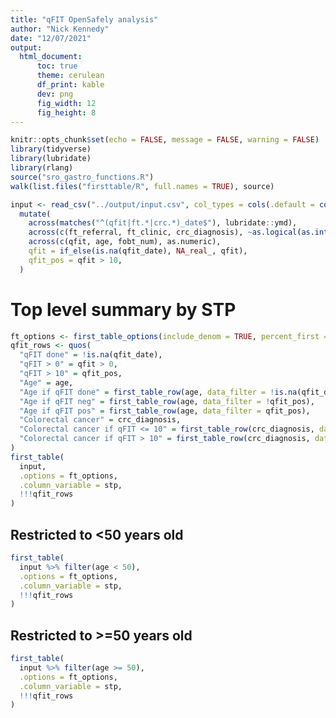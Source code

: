 ```yaml
---
title: "qFIT OpenSafely analysis"
author: "Nick Kennedy"
date: "12/07/2021"
output:
  html_document:
      toc: true
      theme: cerulean
      df_print: kable
      dev: png
      fig_width: 12
      fig_height: 8
---
```


```r
knitr::opts_chunk$set(echo = FALSE, message = FALSE, warning = FALSE)
library(tidyverse)
library(lubridate)
library(rlang)
source("sro_gastro_functions.R")
walk(list.files("firsttable/R", full.names = TRUE), source)
```

```r
input <- read_csv("../output/input.csv", col_types = cols(.default = col_character())) %>% 
  mutate(
    across(matches("^(qfit|ft.*|crc.*)_date$"), lubridate::ymd),
    across(c(ft_referral, ft_clinic, crc_diagnosis), ~as.logical(as.integer(.x))),
    across(c(qfit, age, fobt_num), as.numeric),
    qfit = if_else(is.na(qfit_date), NA_real_, qfit),
    qfit_pos = qfit > 10,
  )
```

# Top level summary by STP

```r
ft_options <- first_table_options(include_denom = TRUE, percent_first = TRUE, include_p = FALSE)
qfit_rows <- quos(
  "qFIT done" = !is.na(qfit_date),
  "qFIT > 0" = qfit > 0,
  "qFIT > 10" = qfit_pos,
  "Age" = age,
  "Age if qFIT done" = first_table_row(age, data_filter = !is.na(qfit_date)),
  "Age if qFIT neg" = first_table_row(age, data_filter = !qfit_pos),
  "Age if qFIT pos" = first_table_row(age, data_filter = qfit_pos),
  "Colorectal cancer" = crc_diagnosis,
  "Colorectal cancer if qFIT <= 10" = first_table_row(crc_diagnosis, data_filter = !qfit_pos),
  "Colorectal cancer if qFIT > 10" = first_table_row(crc_diagnosis, data_filter = qfit_pos)
)
first_table(
  input,
  .options = ft_options,
  .column_variable = stp,
  !!!qfit_rows
)
```

## Restricted to <50 years old

```r
first_table(
  input %>% filter(age < 50),
  .options = ft_options,
  .column_variable = stp,
  !!!qfit_rows
)
```

## Restricted to >=50 years old

```r
first_table(
  input %>% filter(age >= 50),
  .options = ft_options,
  .column_variable = stp,
  !!!qfit_rows
)
```
